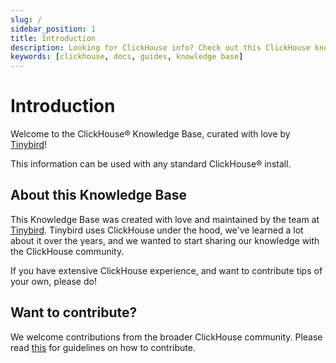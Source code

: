 ```yaml
---
slug: /
sidebar_position: 1
title: Introduction
description: Looking for ClickHouse info? Check out this ClickHouse knowledge base, full of ClickHouse tips you won't find in the official docs.
keywords: [clickhouse, docs, guides, knowledge base]
---
```


<head>
  <link rel="alternate" href="https://www.tinybird.co/clickhouse/knowledge-base" hrefLang="en" />
  <link rel="alternate" href="https://www.tinybird.co/clickhouse/knowledge-base" hrefLang="x-default" />
</head>

# Introduction

Welcome to the ClickHouse® Knowledge Base, curated with love by [Tinybird](https://www.tinybird.co)!

This information can be used with any standard ClickHouse® install.

## About this Knowledge Base
This Knowledge Base was created with love and maintained by the team at [Tinybird](https://www.tinybird.co). Tinybird uses ClickHouse under the hood, we've learned a lot about it over the years, and we wanted to start sharing our knowledge with the ClickHouse community.

If you have extensive ClickHouse experience, and want to contribute tips of your own, please do!

## Want to contribute?

We welcome contributions from the broader ClickHouse community. Please read [this](https://github.com/tinybirdco/clickhouse_knowledge_base/blob/main/CONTRIBUTING.md) for guidelines on how to contribute.
